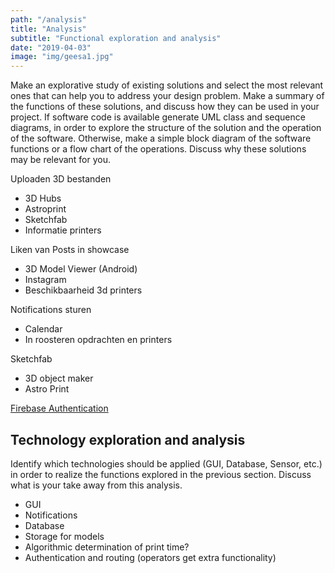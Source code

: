 ```yaml
---
path: "/analysis"
title: "Analysis"
subtitle: "Functional exploration and analysis"
date: "2019-04-03"
image: "img/geesa1.jpg"
---
```


Make an explorative study of existing solutions and select the most relevant ones that can help you to address your design problem. Make a summary of the functions of these solutions, and discuss how they can be used in your project. If software code is available generate UML class and sequence diagrams, in order to explore the structure of the solution and the operation of the software. Otherwise, make a simple block diagram of the software functions or a flow chart of the operations. Discuss why these solutions may be relevant for you.

Uploaden 3D bestanden

- 3D Hubs
- Astroprint
- Sketchfab
- Informatie printers

Liken van Posts in showcase

- 3D Model Viewer (Android)
- Instagram
- Beschikbaarheid 3d printers

Notifications sturen

- Calendar
- In roosteren opdrachten en printers

Sketchfab

- 3D object maker
- Astro Print

[Firebase Authentication](https://firebase.google.com/docs/auth/)

## Technology exploration and analysis

Identify which technologies should be applied (GUI, Database, Sensor, etc.) in order to realize the functions explored in the previous section. Discuss what is your take away from this analysis.

- GUI
- Notifications
- Database
- Storage for models
- Algorithmic determination of print time?
- Authentication and routing (operators get extra functionality)
